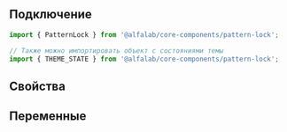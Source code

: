 
## Подключение

```jsx
import { PatternLock } from '@alfalab/core-components/pattern-lock';

// Также можно импортировать объект с состояниями темы
import { THEME_STATE } from '@alfalab/core-components/pattern-lock';
```

## Свойства

<ArgsTable of={PatternLock} />

## Переменные

<CssVars css={vars} />
